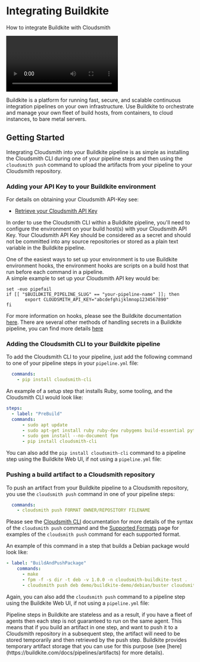 
# Integrating Buildkite

How to integrate Buildkite with Cloudsmith

<Video wistiaId="fn361s5zj1"></Video>

Buildkite is a platform for running fast, secure, and scalable continuous integration pipelines on your own infrastructure. Use Buildkite to orchestrate and manage your own fleet of build hosts, from containers, to cloud instances, to bare metal servers.

<NoCodeUploadingSnippet />

## Getting Started

Integrating Cloudsmith into your Buildkite pipeline is as simple as installing the Cloudsmith CLI during one of your pipeline steps and then using the `cloudsmith push` command to upload the artifacts from your pipeline to your Cloudsmith repository.

### Adding your API Key to your Buildkite environment

For details on obtaining your Cloudsmith API-Key see:

- [Retrieve your Cloudsmith API Key](/getting-started/api-key)

In order to use the Cloudsmith CLI within a Buildkite pipeline, you'll need to configure the environment on your build host(s) with your Cloudsmith API Key.  Your Cloudsmith API Key should be considered as a secret and should not be committed into any source repositories or stored as a plain text variable in the Buildkite pipeline. 

One of the easiest ways to set up your environment is to use Buildkite environment hooks, the environment hooks are scripts on a build host that run before each command in a pipeline.  
A simple example to set up your Cloudsmith API key would be: 

```shell
set -euo pipefail
if [[ "$BUILDKITE_PIPELINE_SLUG" == "your-pipeline-name" ]]; then
       export CLOUDSMITH_API_KEY="abcdefghijklmnop1234567890"
fi
```

For more information on hooks, please see the Buildkite documentation [here](https://buildkite.com/docs/agent/v3/hooks). There are several other methods of handling secrets in a Buildkite pipeline, you can find more details [here](https://buildkite.com/docs/pipelines/secrets)

### Adding the Cloudsmith CLI to your Buildkite pipeline

To add the Cloudsmith CLI to your pipeline, just add the following command to one of your pipeline steps in your `pipeline.yml` file: 

```yaml
  commands:
    - pip install cloudsmith-cli
```

An example of a setup step that installs Ruby, some tooling, and the Cloudsmith CLI would look like: 

```yaml
steps:
  - label: "PreBuild"
  commands:
      - sudo apt update
      - sudo apt-get install ruby ruby-dev rubygems build-essential python-pip -y
      - sudo gem install --no-document fpm
      - pip install cloudsmith-cli
```

You can also add the `pip install cloudsmith-cli` command to a pipeline step using the Buildkite Web UI, if not using a `pipeline.yml` file:

<BlockImage src={preBuildStepImage} alt=""></BlockImage>

### Pushing a build artifact to a Cloudsmith repository

To push an artifact from your Buildkite pipeline to a Cloudsmith repository, you use the `cloudsmith push` command in one of your pipeline steps: 

```yaml
  commands:
    - cloudsmith push FORMAT OWNER/REPOSITORY FILENAME
```

Please see the [Cloudsmith CLI](/getting-started/cli) documentation for more details of the syntax of the `cloudsmith push` command and the [Supported Formats](/package-formats) page for examples of the `cloudsmith push` command for each supported format. 

An example of this command in a step that builds a Debian package would look like: 

```yaml
- label: "BuildAndPushPackage"
    commands:
      - make
      - fpm -f -s dir -t deb -v 1.0.0 -n cloudsmith-buildkite-test .
      - cloudsmith push deb demo/buildkite-demo/debian/buster cloudsmith-buildkite-test_1.0.0_amd64.deb
```

Again, you can also add the `cloudsmith push` command to a pipeline step using the Buildkite Web UI, if not using a `pipeline.yml` file:

<BlockImage src={buildAndPushPackageStepImage} alt=""></BlockImage>

<Note variant="note" headline="Buildkite Pipeline Steps">
Pipeline steps in Buildkite are stateless and as a result, if you have a fleet of agents then each step is not guaranteed to run on the same agent. This means that if you build an artifact in one step, and want to push it to a Cloudsmith repository in a subsequent step, the artifact will need to be stored temporarily and then retrieved by the push step. Buildkite provides temporary artifact storage that you can use for this purpose (see [here](https://buildkite.com/docs/pipelines/artifacts) for more details).
</Note>